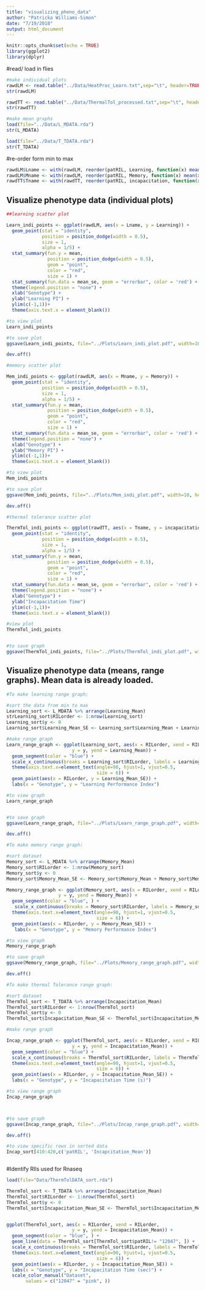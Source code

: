 ```yaml
---
title: "visualizing_pheno_data"
author: "Patricka Williams-Simon"
date: "7/19/2018"
output: html_document
---
```


```r
knitr::opts_chunk$set(echo = TRUE)
library(ggplot2)
library(dplyr)
```

#read/ load in flies

```r
#make individual plots
rawdLM <- read.table("../Data/HeatProc_Learn.txt",sep="\t", header=TRUE, stringsAsFactors = FALSE)
str(rawdLM)

rawdTT <- read.table("../Data/ThermalTol_processed.txt",sep="\t", header=TRUE, stringsAsFactors = FALSE)
str(rawdTT)

#make mean graphs
load(file="../Data/L_MDATA.rda")
str(L_MDATA)

load(file="../Data/T_TDATA.rda")
str(T_TDATA)
```


#re-order form min to max

```r
rawdLM$Lname <- with(rawdLM, reorder(patRIL, Learning, function(x) mean(x)))
rawdLM$Mname <- with(rawdLM, reorder(patRIL, Memory, function(x) mean(x)))
rawdTT$Tname <- with(rawdTT, reorder(patRIL, incapacitation, function(x) mean(x)))

```

## Visualize phenotype data (individual plots)

```r
##learning scatter plot 

Learn_indi_points <- ggplot(rawdLM, aes(x = Lname, y = Learning)) +
  geom_point(stat = "identity",
             position = position_dodge(width = 0.5),
             size = 1,
             alpha = 1/5) +
  stat_summary(fun.y = mean,
               position = position_dodge(width = 0.5),
               geom = "point",
               color = "red",
               size = 1) +
  stat_summary(fun.data = mean_se, geom = "errorbar", color = 'red') +
  theme(legend.position = "none") +
  xlab("Genotype") +
  ylab("Learning PI") +
  ylim(c(-1,1))+
  theme(axis.text.x = element_blank())

#to view plot
Learn_indi_points

#to save plot
ggsave(Learn_indi_points, file="../Plots/Learn_indi_plot.pdf", width=10, height=4)

dev.off()
```



```r
#memory scatter plot

Mem_indi_points <- ggplot(rawdLM, aes(x = Mname, y = Memory)) +
  geom_point(stat = "identity",
             position = position_dodge(width = 0.5),
             size = 1,
             alpha = 1/5) +
  stat_summary(fun.y = mean,
               position = position_dodge(width = 0.5),
               geom = "point",
               color = "red",
               size = 1) +
  stat_summary(fun.data = mean_se, geom = "errorbar", color = 'red') +
  theme(legend.position = "none") +
  xlab("Genotype") +
  ylab("Memory PI") +
  ylim(c(-1,1))+
  theme(axis.text.x = element_blank())

#to view plot
Mem_indi_points

#to save plot
ggsave(Mem_indi_points, file="../Plots/Mem_indi_plot.pdf", width=10, height=4)

dev.off()

```


```r
#thermal tolerance scatter plot

ThermTol_indi_points <- ggplot(rawdTT, aes(x = Tname, y = incapacitation)) +
  geom_point(stat = "identity",
             position = position_dodge(width = 0.5),
             size = 1,
             alpha = 1/5) +
  stat_summary(fun.y = mean,
               position = position_dodge(width = 0.5),
               geom = "point",
               color = "red",
               size = 1) +
  stat_summary(fun.data = mean_se, geom = "errorbar", color = 'red') +
  theme(legend.position = "none") +
  xlab("Genotype") +
  ylab("Incapacitation Time")
  ylim(c(-1,1))+
  theme(axis.text.x = element_blank())

#view plot
ThermTol_indi_points


#to save graph
ggsave(ThermTol_indi_points, file="../Plots/ThermTol_indi_plot.pdf", width=10, height=4)

```



## Visualize phenotype data (means, range graphs). Mean data is already loaded.

```r
#To make learning range graph:

#sort the data from min to max 
Learning_sort <- L_MDATA %>% arrange(Learning_Mean)
strLearning_sort$RILorder <- 1:nrow(Learning_sort)
Learning_sort$y <- 0
Learning_sort$Learning_Mean_SE <- Learning_sort$Learning_Mean + Learning_sort$Learning_SEM

#make range graph
Learn_range_graph <- ggplot(Learning_sort, aes(x = RILorder, xend = RILorder,
                        y = y, yend = Learning_Mean)) +
  geom_segment(color = "blue") +
  scale_x_continuous(breaks = Learning_sort$RILorder, labels = Learning_sort$patRIL) +
  theme(axis.text.x=element_text(angle=90, hjust=1, vjust=0.5,
                                 size = 6)) +
  geom_point(aes(x = RILorder, y = Learning_Mean_SE)) +
  labs(x = "Genotype", y = "Learning Performance Index")

#to view graph 
Learn_range_graph


#to save graph
ggsave(Learn_range_graph, file="../Plots/Learn_range_graph.pdf", width=10, height=4)

dev.off()


```


```r

#To make memory range graph:

#sort dataset
Memory_sort <- L_MDATA %>% arrange(Memory_Mean)
Memory_sort$RILorder <- 1:nrow(Memory_sort)
Memory_sort$y <- 0
Memory_sort$Memory_Mean_SE <- Memory_sort$Memory_Mean + Memory_sort$Memory_SEM

Memory_range_graph <- ggplot(Memory_sort, aes(x = RILorder, xend = RILorder,
                   y = y, yend = Memory_Mean)) +
  geom_segment(color = "blue", ) +
   scale_x_continuous(breaks = Memory_sort$RILorder, labels = Memory_sort$patRIL) +
  theme(axis.text.x=element_text(angle=90, hjust=1, vjust=0.5,
                                 size = 6)) +
  geom_point(aes(x = RILorder, y = Memory_Mean_SE)) +
   labs(x = "Genotype", y = "Memory Performance Index")

#to view graph 
Memory_range_graph

#to save graph
ggsave(Memory_range_graph, file="../Plots/Memory_range_graph.pdf", width=10, height=4)

dev.off()

```


```r

#To make thermal Tolerance range graph:

#sort dataset 
ThermTol_sort <- T_TDATA %>% arrange(Incapacitation_Mean)
ThermTol_sort$RILorder <- 1:nrow(ThermTol_sort)
ThermTol_sort$y <- 0
ThermTol_sort$Incapacitation_Mean_SE <- ThermTol_sort$Incapacitation_Mean + ThermTol_sort$Incapacitation_SEM

#make range graph

Incap_range_graph <- ggplot(ThermTol_sort, aes(x = RILorder, xend = RILorder,
                        y = y, yend = Incapacitation_Mean)) +
  geom_segment(color = "blue") +
  scale_x_continuous(breaks = ThermTol_sort$RILorder, labels = ThermTol_sort$patRIL) +
  theme(axis.text.x=element_text(angle=90, hjust=1, vjust=0.5,
                                 size = 6)) +
  geom_point(aes(x = RILorder, y = Incapacitation_Mean_SE)) +
  labs(x = "Genotype", y = "Incapacitation Time (s)")

#to view range graph
Incap_range_graph 



#to save graph
ggsave(Incap_range_graph, file="../Plots/Incap_range_graph.pdf", width=8, height=8)

dev.off()

#to view specific rows in sorted data
Incap_sort[410:420,c('patRIL', 'Incapcitation_Mean')]



```

#Identify RIls used for Rnaseq

```r
load(file="Data/ThermTolDATA_sort.rda")

ThermTol_sort <- T_TDATA %>% arrange(Incapacitation_Mean)
ThermTol_sort$RILorder <- 1:nrow(ThermTol_sort)
ThermTol_sort$y <- 0
ThermTol_sort$Incapacitation_Mean_SE <- ThermTol_sort$Incapacitation_Mean + ThermTol_sort$Incapacitation_SEM 


ggplot(ThermTol_sort, aes(x = RILorder, xend = RILorder,
                        y = y, yend = Incapacitation_Mean)) +
  geom_segment(color = "blue", ) +
  geom_line(data = ThermTol_sort[ThermTol_sort$patRIL!= "12047", ]) +
  scale_x_continuous(breaks = ThermTol_sort$RILorder, labels = ThermTol_sort$patRIL) +
  theme(axis.text.x=element_text(angle=90, hjust=1, vjust=0.5,
                                 size = 6)) +
  geom_point(aes(x = RILorder, y = Incapacitation_Mean_SE)) +
  labs(x = "Genotype", y = "Incapacitation Time (sec)") +
  scale_color_manual("Dataset", 
       values = c("12047" = "pink", ))
```